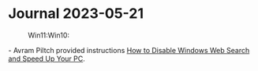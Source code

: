 = Journal 2023-05-21 =
:Win11:Win10:

- Avram Piltch provided instructions [[https://www.tomshardware.com/how-to/disable-windows-web-search|How to Disable Windows Web Search and Speed Up Your PC]].
